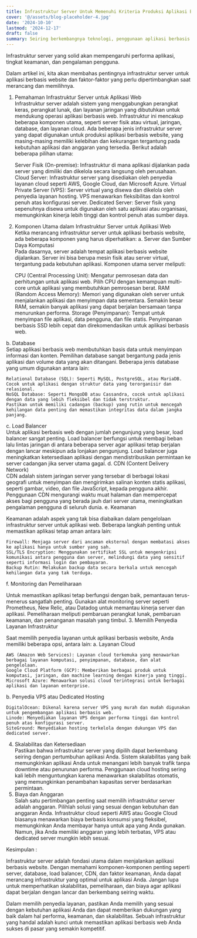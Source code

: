```yaml
---
title: Infrastruktur Server Untuk Memenuhi Kriteria Produksi Aplikasi Berbasis Website
cover: '@/assets/blog-placeholder-4.jpg'
date: '2024-10-10'
lastmod: '2024-12-17'
draft: false
summary: Seiring berkembangnya teknologi, penggunaan aplikasi berbasis website semakin meningkat. Baik untuk aplikasi bisnis, e-commerce, hingga platform media sosial, infrastruktur server yang baik sangatlah penting untuk memastikan aplikasi berjalan dengan lancar, aman, dan dapat diandalkan.
---  
```


Infrastruktur server yang solid akan mempengaruhi performa aplikasi, tingkat keamanan, dan pengalaman pengguna.

Dalam artikel ini, kita akan membahas pentingnya infrastruktur server untuk aplikasi berbasis website dan faktor-faktor yang perlu dipertimbangkan saat merancang dan memilihnya.
1. Pemahaman Infrastruktur Server untuk Aplikasi Web  
    Infrastruktur server adalah sistem yang menggabungkan perangkat keras, perangkat lunak, dan layanan jaringan yang dibutuhkan untuk mendukung operasi aplikasi berbasis web. Infrastruktur ini mencakup beberapa komponen utama, seperti server fisik atau virtual, jaringan, database, dan layanan cloud. Ada beberapa jenis infrastruktur server yang dapat digunakan untuk produksi aplikasi berbasis website, yang masing-masing memiliki kelebihan dan kekurangan tergantung pada kebutuhan aplikasi dan anggaran yang tersedia. Berikut adalah beberapa pilihan utama:  
    
    Server Fisik (On-premise): Infrastruktur di mana aplikasi dijalankan pada server yang dimiliki dan dikelola secara langsung oleh perusahaan.
    Cloud Server: Infrastruktur server yang disediakan oleh penyedia layanan cloud seperti AWS, Google Cloud, dan Microsoft Azure.
    Virtual Private Server (VPS): Server virtual yang disewa dan dikelola oleh penyedia layanan hosting. VPS menawarkan fleksibilitas dan kontrol penuh atas konfigurasi server.
    Dedicated Server: Server fisik yang sepenuhnya disewa untuk digunakan oleh satu aplikasi atau organisasi, memungkinkan kinerja lebih tinggi dan kontrol penuh atas sumber daya.

2. Komponen Utama dalam Infrastruktur Server untuk Aplikasi Web  
    Ketika merancang infrastruktur server untuk aplikasi berbasis website, ada beberapa komponen yang harus diperhatikan:
a. Server dan Sumber Daya Komputasi  
    Pada dasarnya, server adalah tempat aplikasi berbasis website dijalankan. Server ini bisa berupa mesin fisik atau server virtual, tergantung pada kebutuhan aplikasi. Komponen utama server meliputi:

    CPU (Central Processing Unit): Mengatur pemrosesan data dan perhitungan untuk aplikasi web. Pilih CPU dengan kemampuan multi-core untuk aplikasi yang membutuhkan pemrosesan berat.
    RAM (Random Access Memory): Memori yang digunakan oleh server untuk menjalankan aplikasi dan menyimpan data sementara. Semakin besar RAM, semakin banyak aplikasi yang dapat berjalan bersamaan tanpa menurunkan performa.
    Storage (Penyimpanan): Tempat untuk menyimpan file aplikasi, data pengguna, dan file statis. Penyimpanan berbasis SSD lebih cepat dan direkomendasikan untuk aplikasi berbasis web.

b. Database  
    Setiap aplikasi berbasis web membutuhkan basis data untuk menyimpan informasi dan konten. Pemilihan database sangat bergantung pada jenis aplikasi dan volume data yang akan ditangani. Beberapa jenis database yang umum digunakan antara lain:

    Relational Database (SQL): Seperti MySQL, PostgreSQL, atau MariaDB. Cocok untuk aplikasi dengan struktur data yang terorganisir dan relasional.
    NoSQL Database: Seperti MongoDB atau Cassandra, cocok untuk aplikasi dengan data yang lebih fleksibel dan tidak terstruktur.  
    Pastikan untuk memiliki cadangan (backup) yang rutin untuk mencegah kehilangan data penting dan memastikan integritas data dalam jangka panjang.

c. Load Balancer  
    Untuk aplikasi berbasis web dengan jumlah pengunjung yang besar, load balancer sangat penting. Load balancer berfungsi untuk membagi beban lalu lintas jaringan di antara beberapa server agar aplikasi tetap berjalan dengan lancar meskipun ada lonjakan pengunjung. Load balancer juga meningkatkan ketersediaan aplikasi dengan mendistribusikan permintaan ke server cadangan jika server utama gagal.
d. CDN (Content Delivery Network)  
    CDN adalah sistem jaringan server yang tersebar di berbagai lokasi geografi untuk menyimpan dan mengirimkan salinan konten statis aplikasi, seperti gambar, video, dan file JavaScript, kepada pengguna akhir. Penggunaan CDN mengurangi waktu muat halaman dan mempercepat akses bagi pengguna yang berada jauh dari server utama, meningkatkan pengalaman pengguna di seluruh dunia.
e. Keamanan

Keamanan adalah aspek yang tak bisa diabaikan dalam pengelolaan infrastruktur server untuk aplikasi web. Beberapa langkah penting untuk memastikan aplikasi tetap aman antara lain:

    Firewall: Menjaga server dari ancaman eksternal dengan membatasi akses ke aplikasi hanya untuk sumber yang sah.
    SSL/TLS Encryption: Menggunakan sertifikat SSL untuk mengenkripsi komunikasi antara pengguna dan server, melindungi data yang sensitif seperti informasi login dan pembayaran.
    Backup Rutin: Melakukan backup data secara berkala untuk mencegah kehilangan data yang tak terduga.

f. Monitoring dan Pemeliharaan

Untuk memastikan aplikasi tetap berfungsi dengan baik, pemantauan terus-menerus sangatlah penting. Gunakan alat monitoring server seperti Prometheus, New Relic, atau Datadog untuk memantau kinerja server dan aplikasi. Pemeliharaan meliputi pembaruan perangkat lunak, pembaruan keamanan, dan penanganan masalah yang timbul.
3. Memilih Penyedia Layanan Infrastruktur

Saat memilih penyedia layanan untuk aplikasi berbasis website, Anda memiliki beberapa opsi, antara lain:
a. Layanan Cloud

    AWS (Amazon Web Services): Layanan cloud terkemuka yang menawarkan berbagai layanan komputasi, penyimpanan, database, dan alat pengelolaan.
    Google Cloud Platform (GCP): Memberikan berbagai produk untuk komputasi, jaringan, dan machine learning dengan kinerja yang tinggi.
    Microsoft Azure: Menawarkan solusi cloud terintegrasi untuk berbagai aplikasi dan layanan enterprise.

b. Penyedia VPS atau Dedicated Hosting

    DigitalOcean: Dikenal karena server VPS yang murah dan mudah digunakan untuk pengembangan aplikasi berbasis web.
    Linode: Menyediakan layanan VPS dengan performa tinggi dan kontrol penuh atas konfigurasi server.
    SiteGround: Menyediakan hosting terkelola dengan dukungan VPS dan dedicated server.

4. Skalabilitas dan Ketersediaan  
    Pastikan bahwa infrastruktur server yang dipilih dapat berkembang seiring dengan pertumbuhan aplikasi Anda. Sistem skalabilitas yang baik memungkinkan aplikasi Anda untuk menangani lebih banyak trafik tanpa downtime atau penurunan performa. Penggunaan cloud hosting sering kali lebih menguntungkan karena menawarkan skalabilitas otomatis, yang memungkinkan penambahan kapasitas server berdasarkan permintaan.
5. Biaya dan Anggaran  
    Salah satu pertimbangan penting saat memilih infrastruktur server adalah anggaran. Pilihlah solusi yang sesuai dengan kebutuhan dan anggaran Anda. Infrastruktur cloud seperti AWS atau Google Cloud biasanya menawarkan biaya berbasis konsumsi yang fleksibel, memungkinkan Anda membayar hanya untuk apa yang Anda gunakan. Namun, jika Anda memiliki anggaran yang lebih terbatas, VPS atau dedicated server mungkin lebih sesuai.  
    
Kesimpulan :

Infrastruktur server adalah fondasi utama dalam menjalankan aplikasi berbasis website. Dengan memahami komponen-komponen penting seperti server, database, load balancer, CDN, dan faktor keamanan, Anda dapat merancang infrastruktur yang optimal untuk aplikasi Anda. Jangan lupa untuk memperhatikan skalabilitas, pemeliharaan, dan biaya agar aplikasi dapat berjalan dengan lancar dan berkembang seiring waktu.

Dalam memilih penyedia layanan, pastikan Anda memilih yang sesuai dengan kebutuhan aplikasi Anda dan dapat memberikan dukungan yang baik dalam hal performa, keamanan, dan skalabilitas. Sebuah infrastruktur yang handal adalah kunci untuk memastikan aplikasi berbasis web Anda sukses di pasar yang semakin kompetitif.